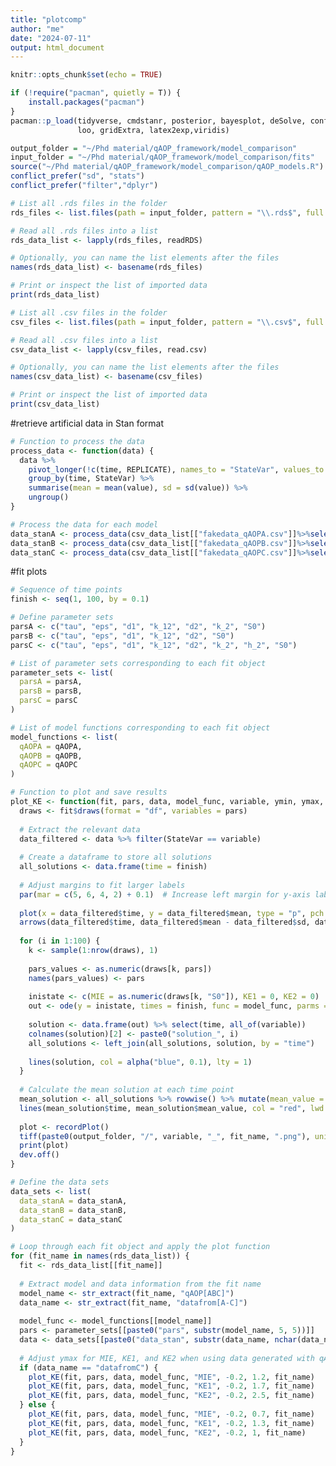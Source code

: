 ```yaml
---
title: "plotcomp"
author: "me"
date: "2024-07-11"
output: html_document
---
```


```r
knitr::opts_chunk$set(echo = TRUE)
```
```r
if (!require("pacman", quietly = T)) {
    install.packages("pacman")
}
pacman::p_load(tidyverse, cmdstanr, posterior, bayesplot, deSolve, conflicted,
               loo, gridExtra, latex2exp,viridis)

output_folder = "~/Phd material/qAOP_framework/model_comparison"
input_folder = "~/Phd material/qAOP_framework/model_comparison/fits"
source("~/Phd material/qAOP_framework/model_comparison/qAOP_models.R")
conflict_prefer("sd", "stats")
conflict_prefer("filter","dplyr")
```

```r

# List all .rds files in the folder
rds_files <- list.files(path = input_folder, pattern = "\\.rds$", full.names = TRUE)

# Read all .rds files into a list
rds_data_list <- lapply(rds_files, readRDS)

# Optionally, you can name the list elements after the files
names(rds_data_list) <- basename(rds_files)

# Print or inspect the list of imported data
print(rds_data_list)

# List all .csv files in the folder
csv_files <- list.files(path = input_folder, pattern = "\\.csv$", full.names = TRUE)

# Read all .csv files into a list
csv_data_list <- lapply(csv_files, read.csv)

# Optionally, you can name the list elements after the files
names(csv_data_list) <- basename(csv_files)

# Print or inspect the list of imported data
print(csv_data_list)

```
#retrieve artificial data in Stan format
```r
# Function to process the data
process_data <- function(data) {
  data %>%
    pivot_longer(!c(time, REPLICATE), names_to = "StateVar", values_to = "value") %>%
    group_by(time, StateVar) %>%
    summarise(mean = mean(value), sd = sd(value)) %>%
    ungroup()
}

# Process the data for each model
data_stanA <- process_data(csv_data_list[["fakedata_qAOPA.csv"]]%>%select(-1))
data_stanB <- process_data(csv_data_list[["fakedata_qAOPB.csv"]]%>%select(-1))
data_stanC <- process_data(csv_data_list[["fakedata_qAOPC.csv"]]%>%select(-1))
```


#fit plots
```r
# Sequence of time points
finish <- seq(1, 100, by = 0.1)

# Define parameter sets
parsA <- c("tau", "eps", "d1", "k_12", "d2", "k_2", "S0")
parsB <- c("tau", "eps", "d1", "k_12", "d2", "S0")
parsC <- c("tau", "eps", "d1", "k_12", "d2", "k_2", "h_2", "S0")

# List of parameter sets corresponding to each fit object
parameter_sets <- list(
  parsA = parsA,
  parsB = parsB,
  parsC = parsC
)

# List of model functions corresponding to each fit object
model_functions <- list(
  qAOPA = qAOPA,
  qAOPB = qAOPB,
  qAOPC = qAOPC
)

# Function to plot and save results
plot_KE <- function(fit, pars, data, model_func, variable, ymin, ymax, fit_name) {
  draws <- fit$draws(format = "df", variables = pars)
  
  # Extract the relevant data
  data_filtered <- data %>% filter(StateVar == variable)
  
  # Create a dataframe to store all solutions
  all_solutions <- data.frame(time = finish)
  
  # Adjust margins to fit larger labels
  par(mar = c(5, 6, 4, 2) + 0.1)  # Increase left margin for y-axis label
  
  plot(x = data_filtered$time, y = data_filtered$mean, type = "p", pch = 19, ylab = paste0(variable), xlab = "Time", xlim = c(0, 100), ylim = c(ymin, ymax), cex.lab = 3, cex.axis = 2)
  arrows(data_filtered$time, data_filtered$mean - data_filtered$sd, data_filtered$time, data_filtered$mean + data_filtered$sd, length = 0, angle = 90, code = 3, lty = 2, lwd = 0.8)
  
  for (i in 1:100) {
    k <- sample(1:nrow(draws), 1)
    
    pars_values <- as.numeric(draws[k, pars])
    names(pars_values) <- pars
    
    inistate <- c(MIE = as.numeric(draws[k, "S0"]), KE1 = 0, KE2 = 0)
    out <- ode(y = inistate, times = finish, func = model_func, parms = as.list(pars_values))
    
    solution <- data.frame(out) %>% select(time, all_of(variable))
    colnames(solution)[2] <- paste0("solution_", i)
    all_solutions <- left_join(all_solutions, solution, by = "time")
    
    lines(solution, col = alpha("blue", 0.1), lty = 1)
  }
  
  # Calculate the mean solution at each time point
  mean_solution <- all_solutions %>% rowwise() %>% mutate(mean_value = mean(c_across(starts_with("solution_")), na.rm = TRUE))
  lines(mean_solution$time, mean_solution$mean_value, col = "red", lwd = 2)
  
  plot <- recordPlot()
  tiff(paste0(output_folder, "/", variable, "_", fit_name, ".png"), units = "in", width = 9, height = 5.3, res = 700, compression = 'lzw')
  print(plot)
  dev.off()
}

# Define the data sets
data_sets <- list(
  data_stanA = data_stanA,
  data_stanB = data_stanB,
  data_stanC = data_stanC
)

# Loop through each fit object and apply the plot function
for (fit_name in names(rds_data_list)) {
  fit <- rds_data_list[[fit_name]]
  
  # Extract model and data information from the fit name
  model_name <- str_extract(fit_name, "qAOP[ABC]")
  data_name <- str_extract(fit_name, "datafrom[A-C]")
  
  model_func <- model_functions[[model_name]]
  pars <- parameter_sets[[paste0("pars", substr(model_name, 5, 5))]]
  data <- data_sets[[paste0("data_stan", substr(data_name, nchar(data_name), nchar(data_name)))]]
  
  # Adjust ymax for MIE, KE1, and KE2 when using data generated with qAOPC
  if (data_name == "datafromC") {
    plot_KE(fit, pars, data, model_func, "MIE", -0.2, 1.2, fit_name)
    plot_KE(fit, pars, data, model_func, "KE1", -0.2, 1.7, fit_name)
    plot_KE(fit, pars, data, model_func, "KE2", -0.2, 2.5, fit_name)
  } else {
    plot_KE(fit, pars, data, model_func, "MIE", -0.2, 0.7, fit_name)
    plot_KE(fit, pars, data, model_func, "KE1", -0.2, 1.3, fit_name)
    plot_KE(fit, pars, data, model_func, "KE2", -0.2, 1, fit_name)
  }
}

```